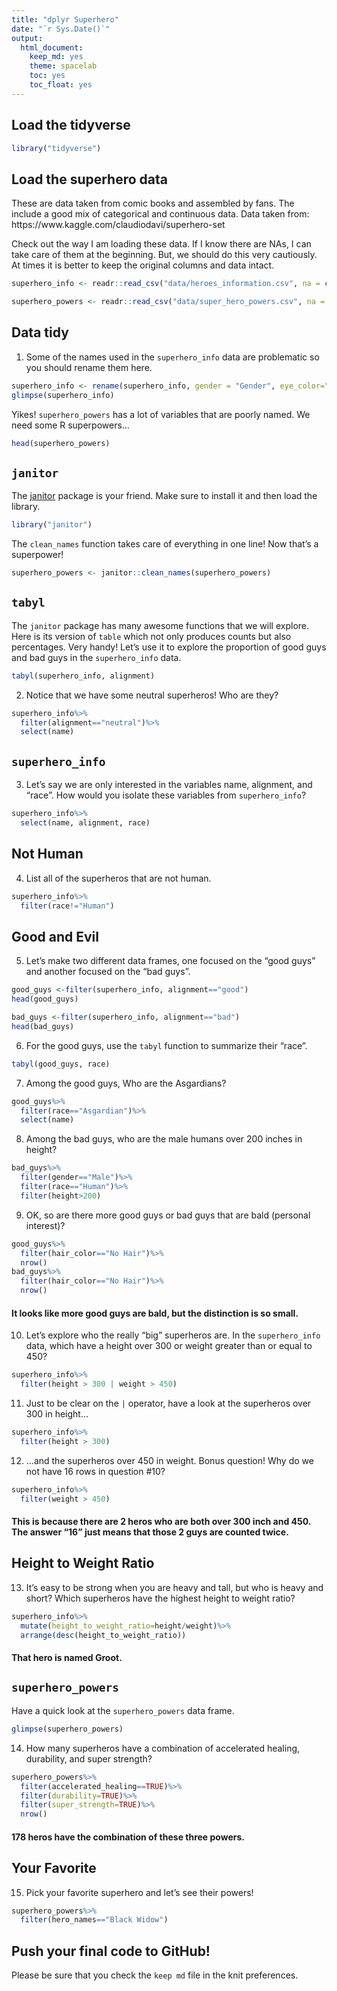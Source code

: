 ```yaml
---
title: "dplyr Superhero"
date: "`r Sys.Date()`"
output:
  html_document: 
    keep_md: yes
    theme: spacelab
    toc: yes
    toc_float: yes
---
```


## Load the tidyverse
```r
library("tidyverse")
```

## Load the superhero data
These are data taken from comic books and assembled by fans. The include a good mix of categorical and continuous data.  Data taken from: https://www.kaggle.com/claudiodavi/superhero-set  

Check out the way I am loading these data. If I know there are NAs, I can take care of them at the beginning. But, we should do this very cautiously. At times it is better to keep the original columns and data intact.  
```r
superhero_info <- readr::read_csv("data/heroes_information.csv", na = c("", "-99", "-"))
```

```r
superhero_powers <- readr::read_csv("data/super_hero_powers.csv", na = c("", "-99", "-"))
```

## Data tidy
1. Some of the names used in the `superhero_info` data are problematic so you should rename them here.  
```r
superhero_info <- rename(superhero_info, gender = "Gender", eye_color="Eye color", hair_color="Hair color", skin_color="Skin color", race="Race", height="Height", publisher="Publisher", alignment="Alignment", weight="Weight")
glimpse(superhero_info)
```

Yikes! `superhero_powers` has a lot of variables that are poorly named. We need some R superpowers...
```r
head(superhero_powers)
```

## `janitor`
The [janitor](https://garthtarr.github.io/meatR/janitor.html) package is your friend. Make sure to install it and then load the library.  
```r
library("janitor")
```

The `clean_names` function takes care of everything in one line! Now that's a superpower!
```r
superhero_powers <- janitor::clean_names(superhero_powers)
```

## `tabyl`
The `janitor` package has many awesome functions that we will explore. Here is its version of `table` which not only produces counts but also percentages. Very handy! Let's use it to explore the proportion of good guys and bad guys in the `superhero_info` data.  

```r
tabyl(superhero_info, alignment)
```

2. Notice that we have some neutral superheros! Who are they?
```r
superhero_info%>%
  filter(alignment=="neutral")%>%
  select(name)
```

## `superhero_info`
3. Let's say we are only interested in the variables name, alignment, and "race". How would you isolate these variables from `superhero_info`?
```r
superhero_info%>%
  select(name, alignment, race)
```

## Not Human
4. List all of the superheros that are not human.
```r
superhero_info%>%
  filter(race!="Human")
```

## Good and Evil
5. Let's make two different data frames, one focused on the "good guys" and another focused on the "bad guys".
```r
good_guys <-filter(superhero_info, alignment=="good")
head(good_guys)
```

```r
bad_guys <-filter(superhero_info, alignment=="bad")
head(bad_guys)
```

6. For the good guys, use the `tabyl` function to summarize their "race".
```r
tabyl(good_guys, race)
```

7. Among the good guys, Who are the Asgardians?
```r
good_guys%>%
  filter(race=="Asgardian")%>%
  select(name)
```

8. Among the bad guys, who are the male humans over 200 inches in height?
```r
bad_guys%>%
  filter(gender=="Male")%>%
  filter(race=="Human")%>%
  filter(height>200)
```

9. OK, so are there more good guys or bad guys that are bald (personal interest)?
```r
good_guys%>%
  filter(hair_color=="No Hair")%>%
  nrow()
bad_guys%>%
  filter(hair_color=="No Hair")%>%
  nrow()
```
#### It looks like more good guys are bald, but the distinction is so small. 

10. Let's explore who the really "big" superheros are. In the `superhero_info` data, which have a height over 300 or weight greater than or equal to 450?
```r
superhero_info%>%
  filter(height > 300 | weight > 450)
```

11. Just to be clear on the `|` operator,  have a look at the superheros over 300 in height...
```r
superhero_info%>%
  filter(height > 300)
```

12. ...and the superheros over 450 in weight. Bonus question! Why do we not have 16 rows in question #10?
```r
superhero_info%>%
  filter(weight > 450)
```
#### This is because there are 2 heros who are both over 300 inch and 450. The answer "16" just means that those 2 guys are counted twice. 

## Height to Weight Ratio
13. It's easy to be strong when you are heavy and tall, but who is heavy and short? Which superheros have the highest height to weight ratio?
```r
superhero_info%>%
  mutate(height_to_weight_ratio=height/weight)%>%
  arrange(desc(height_to_weight_ratio))
```
#### That hero is named Groot. 

## `superhero_powers`
Have a quick look at the `superhero_powers` data frame.  
```r
glimpse(superhero_powers)
```

14. How many superheros have a combination of accelerated healing, durability, and super strength?
```r
superhero_powers%>%
  filter(accelerated_healing==TRUE)%>%
  filter(durability=TRUE)%>%
  filter(super_strength=TRUE)%>%
  nrow()
```
#### 178 heros have the combination of these three powers. 

## Your Favorite
15. Pick your favorite superhero and let's see their powers!
```r
superhero_powers%>%
  filter(hero_names=="Black Widow")
```

## Push your final code to GitHub!
Please be sure that you check the `keep md` file in the knit preferences.   